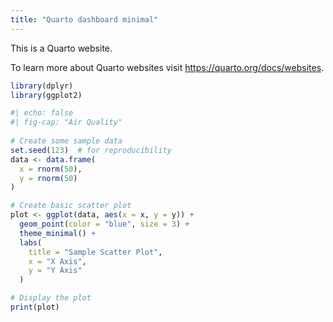 ```yaml
---
title: "Quarto dashboard minimal"
---
```


This is a Quarto website.

To learn more about Quarto websites visit <https://quarto.org/docs/websites>.

```r
library(dplyr)
library(ggplot2)
```


```r
#| echo: false
#| fig-cap: "Air Quality"
  
# Create some sample data
set.seed(123)  # for reproducibility
data <- data.frame(
  x = rnorm(50),
  y = rnorm(50)
)

# Create basic scatter plot
plot <- ggplot(data, aes(x = x, y = y)) +
  geom_point(color = "blue", size = 3) +
  theme_minimal() +
  labs(
    title = "Sample Scatter Plot",
    x = "X Axis",
    y = "Y Axis"
  )

# Display the plot
print(plot)
```
